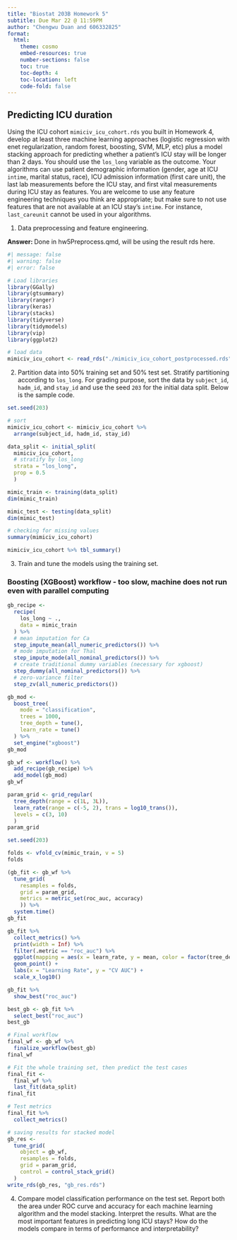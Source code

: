 ```yaml
---
title: "Biostat 203B Homework 5"
subtitle: Due Mar 22 @ 11:59PM
author: "Chengwu Duan and 606332825"
format:
  html:
    theme: cosmo
    embed-resources: true
    number-sections: false
    toc: true
    toc-depth: 4
    toc-location: left
    code-fold: false
---
```


## Predicting ICU duration

Using the ICU cohort `mimiciv_icu_cohort.rds` you built in Homework 4, develop at least three machine learning approaches (logistic regression with enet regularization, random forest, boosting, SVM, MLP, etc) plus a model stacking approach for predicting whether a patient's ICU stay will be longer than 2 days. You should use the `los_long` variable as the outcome. Your algorithms can use patient demographic information (gender, age at ICU `intime`, marital status, race), ICU admission information (first care unit), the last lab measurements before the ICU stay, and first vital measurements during ICU stay as features. You are welcome to use any feature engineering techniques you think are appropriate; but make sure to not use features that are not available at an ICU stay's `intime`. For instance, `last_careunit` cannot be used in your algorithms. 

1. Data preprocessing and feature engineering.

**Answer: ** Done in hw5Preprocess.qmd, will be using the result rds here.

```r
#| message: false
#| warning: false
#| error: false

# Load libraries
library(GGally)
library(gtsummary)
library(ranger)
library(keras)
library(stacks)
library(tidyverse)
library(tidymodels)
library(vip)
library(ggplot2)

# load data
mimiciv_icu_cohort <- read_rds("./mimiciv_icu_cohort_postprocessed.rds")
```

2. Partition data into 50% training set and 50% test set. Stratify partitioning according to `los_long`. For grading purpose, sort the data by `subject_id`, `hadm_id`, and `stay_id` and use the seed `203` for the initial data split. Below is the sample code.

```r
set.seed(203)

# sort
mimiciv_icu_cohort <- mimiciv_icu_cohort %>%
  arrange(subject_id, hadm_id, stay_id)

data_split <- initial_split(
  mimiciv_icu_cohort, 
  # stratify by los_long
  strata = "los_long", 
  prop = 0.5
  )

mimic_train <- training(data_split)
dim(mimic_train)

mimic_test <- testing(data_split)
dim(mimic_test)

# checking for missing values
summary(mimiciv_icu_cohort)

mimiciv_icu_cohort %>% tbl_summary()
```

3. Train and tune the models using the training set.

### Boosting (XGBoost) workflow - too slow, machine does not run even with parallel computing

```r
gb_recipe <- 
  recipe(
    los_long ~ .,
    data = mimic_train
  ) %>%
  # mean imputation for Ca
  step_impute_mean(all_numeric_predictors()) %>%
  # mode imputation for Thal
  step_impute_mode(all_nominal_predictors()) %>%
  # create traditional dummy variables (necessary for xgboost)
  step_dummy(all_nominal_predictors()) %>%
  # zero-variance filter
  step_zv(all_numeric_predictors())

gb_mod <- 
  boost_tree(
    mode = "classification",
    trees = 1000, 
    tree_depth = tune(),
    learn_rate = tune()
  ) %>% 
  set_engine("xgboost")
gb_mod

gb_wf <- workflow() %>%
  add_recipe(gb_recipe) %>%
  add_model(gb_mod)
gb_wf
```

```r
param_grid <- grid_regular(
  tree_depth(range = c(1L, 3L)),
  learn_rate(range = c(-5, 2), trans = log10_trans()),
  levels = c(3, 10)
  )
param_grid

set.seed(203)

folds <- vfold_cv(mimic_train, v = 5)
folds

(gb_fit <- gb_wf %>%
  tune_grid(
    resamples = folds,
    grid = param_grid,
    metrics = metric_set(roc_auc, accuracy)
    )) %>%
  system.time()
gb_fit

gb_fit %>%
  collect_metrics() %>%
  print(width = Inf) %>%
  filter(.metric == "roc_auc") %>%
  ggplot(mapping = aes(x = learn_rate, y = mean, color = factor(tree_depth))) +
  geom_point() +
  labs(x = "Learning Rate", y = "CV AUC") +
  scale_x_log10()

gb_fit %>%
  show_best("roc_auc")

best_gb <- gb_fit %>%
  select_best("roc_auc")
best_gb

# Final workflow
final_wf <- gb_wf %>%
  finalize_workflow(best_gb)
final_wf

# Fit the whole training set, then predict the test cases
final_fit <- 
  final_wf %>%
  last_fit(data_split)
final_fit

# Test metrics
final_fit %>% 
  collect_metrics()
```

```r
# saving results for stacked model
gb_res <- 
  tune_grid(
    object = gb_wf, 
    resamples = folds, 
    grid = param_grid,
    control = control_stack_grid()
  )
write_rds(gb_res, "gb_res.rds")
```

4. Compare model classification performance on the test set. Report both the area under ROC curve and accuracy for each machine learning algorithm and the model stacking. Interpret the results. What are the most important features in predicting long ICU stays? How do the models compare in terms of performance and interpretability?
